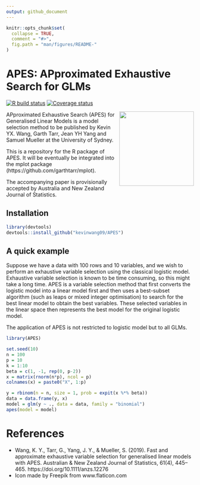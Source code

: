 ```yaml
---
output: github_document
---
```


<!-- README.md is generated from README.Rmd. Please edit that file -->

```r
knitr::opts_chunk$set(
  collapse = TRUE,
  comment = "#>",
  fig.path = "man/figures/README-"
)
```


# APES: APproximated Exhaustive Search for GLMs

[![R build status](https://github.com/kevinwang09/APES/workflows/R-CMD-check/badge.svg)](https://github.com/kevinwang09/APES/actions)
[![Coverage status](https://codecov.io/gh/kevinwang09/APES/branch/master/graph/badge.svg)](https://codecov.io/github/kevinwang09/APES?branch=master)

<img src="inst/APES_logo.png" align="right" width="200" />


APproximated Exhaustive Search (APES) for Generalised Linear Models is a model selection method to be published by Kevin YX. Wang, Garth Tarr, Jean YH Yang and Samuel Mueller at the University of Sydney. 

This is a repository for the R package of APES. It will be eventually be integrated into the mplot package (https://github.com/garthtarr/mplot).

The accompanying paper is provisionally accepted by Australia and New Zealand Journal of Statistics. 

## Installation

``` r
library(devtools)
devtools::install_github("kevinwang09/APES")
```
## A quick example 
Suppose we have a data with 100 rows and 10 variables, and we wish to perform an exhaustive variable selection using the classical logistic model. Exhaustive variable selection is known to be time consuming, so this might take a long time. APES is a variable selection method that first converts the logistic model into a linear model first and then uses a best-subset algorithm (such as leaps or mixed integer optimisation) to search for the best linear model to obtain the best variables. These selected variables in the linear space then represents the best model for the original logistic model. 

The application of APES is not restricted to logistic model but to all GLMs. 

```r
library(APES)

set.seed(10)
n = 100
p = 10
k = 1:10
beta = c(1, -1, rep(0, p-2))
x = matrix(rnorm(n*p), ncol = p)
colnames(x) = paste0("X", 1:p)

y = rbinom(n = n, size = 1, prob = expit(x %*% beta))
data = data.frame(y, x)
model = glm(y ~ ., data = data, family = "binomial")
apes(model = model)
```


# References
+ Wang, K. Y., Tarr, G., Yang, J. Y., & Mueller, S. (2019). Fast and approximate exhaustive variable selection for generalised linear models with APES. Australian & New Zealand Journal of Statistics, 61(4), 445–465. https://doi.org/10.1111/anzs.12276
+ Icon made by Freepik from www.flaticon.com

